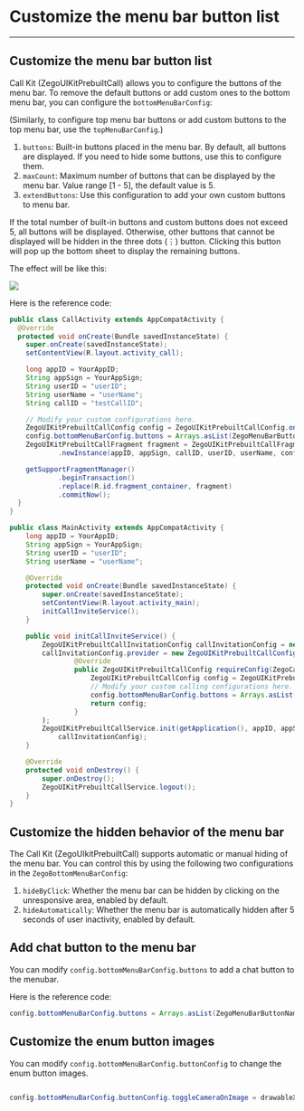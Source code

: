 # Customize the menu bar button list

- - -

## Customize the menu bar button list

Call Kit (ZegoUIKitPrebuiltCall) allows you to configure the buttons of the menu bar. To remove the default buttons or add custom ones to the bottom menu bar, you can configure the `bottomMenuBarConfig`: 

(Similarly, to configure top menu bar buttons or add custom buttons to the top menu bar, use the `topMenuBarConfig`.)

1. `buttons`: Built-in buttons placed in the menu bar. By default, all buttons are displayed. If you need to hide some buttons, use this to configure them.
2. `maxCount`: Maximum number of buttons that can be displayed by the menu bar. Value range [1 - 5], the default value is 5.
3. `extendButtons`: Use this configuration to add your own custom buttons to menu bar.

If the total number of built-in buttons and custom buttons does not exceed 5, all buttons will be displayed.
Otherwise, other buttons that cannot be displayed will be hidden in the three dots (⋮) button. Clicking this button will pop up the bottom sheet to display the remaining buttons. 

The effect will be like this:

<Frame width="200" height="auto" caption="">
  <img src="https://storage.zego.im/sdk-doc/Pics/ZegoUIKit/Flutter/menuBarLimit.gif" />
</Frame>

Here is the reference code:

<CodeGroup>

```java title="Basic call"
public class CallActivity extends AppCompatActivity {
  @Override
  protected void onCreate(Bundle savedInstanceState) {
    super.onCreate(savedInstanceState);
    setContentView(R.layout.activity_call);

    long appID = YourAppID;
    String appSign = YourAppSign;
    String userID = "userID";
    String userName = "userName";
    String callID = "testCallID";

    // Modify your custom configurations here.
    ZegoUIKitPrebuiltCallConfig config = ZegoUIKitPrebuiltCallConfig.oneOnOneVideoCall();
    config.bottomMenuBarConfig.buttons = Arrays.asList(ZegoMenuBarButtonName.TOGGLE_CAMERA_BUTTON,ZegoMenuBarButtonName.SWITCH_CAMERA_BUTTON, ZegoMenuBarButtonName.HANG_UP_BUTTON,ZegoMenuBarButtonName.TOGGLE_MICROPHONE_BUTTON, ZegoMenuBarButtonName.SWITCH_AUDIO_OUTPUT_BUTTON);
    ZegoUIKitPrebuiltCallFragment fragment = ZegoUIKitPrebuiltCallFragment
            .newInstance(appID, appSign, callID, userID, userName, config);

    getSupportFragmentManager()
            .beginTransaction()
            .replace(R.id.fragment_container, fragment)
            .commitNow();
  }
}
```

```java title="With call invitation"
public class MainActivity extends AppCompatActivity {
    long appID = YourAppID;
    String appSign = YourAppSign;
    String userID = "userID";
    String userName = "userName";

    @Override
    protected void onCreate(Bundle savedInstanceState) {
        super.onCreate(savedInstanceState);
        setContentView(R.layout.activity_main);
        initCallInviteService();
    }

    public void initCallInviteService() {
        ZegoUIKitPrebuiltCallInvitationConfig callInvitationConfig = new ZegoUIKitPrebuiltCallInvitationConfig(),
        callInvitationConfig.provider = new ZegoUIKitPrebuiltCallConfigProvider() {
                @Override
                public ZegoUIKitPrebuiltCallConfig requireConfig(ZegoCallInvitationData invitationData) {
                    ZegoUIKitPrebuiltCallConfig config = ZegoUIKitPrebuiltCallConfig.oneOnOneVideoCall();
                    // Modify your custom calling configurations here.
                    config.bottomMenuBarConfig.buttons = Arrays.asList(ZegoMenuBarButtonName.TOGGLE_CAMERA_BUTTON,ZegoMenuBarButtonName.SWITCH_CAMERA_BUTTON, ZegoMenuBarButtonName.HANG_UP_BUTTON,ZegoMenuBarButtonName.TOGGLE_MICROPHONE_BUTTON, ZegoMenuBarButtonName.SWITCH_AUDIO_OUTPUT_BUTTON);
                    return config;
                }
        );
        ZegoUIKitPrebuiltCallService.init(getApplication(), appID, appSign, userID, userName,
            callInvitationConfig);
    }

    @Override
    protected void onDestroy() {
        super.onDestroy();
        ZegoUIKitPrebuiltCallService.logout();
    }
}
```
</CodeGroup>


## Customize the hidden behavior of the menu bar

The Call Kit (ZegoUIkitPrebuiltCall) supports automatic or manual hiding of the menu bar. You can control this by using the following two configurations in the `ZegoBottomMenuBarConfig`:

1. `hideByClick`: Whether the menu bar can be hidden by clicking on the unresponsive area, enabled by default.
2. `hideAutomatically`: Whether the menu bar is automatically hidden after 5 seconds of user inactivity, enabled by default.


## Add chat button to the menu bar

You can modify `config.bottomMenuBarConfig.buttons` to add a chat button to the menubar.

Here is the reference code:

```java
config.bottomMenuBarConfig.buttons = Arrays.asList(ZegoMenuBarButtonName.CHAT_BUTTON, ZegoMenuBarButtonName.TOGGLE_CAMERA_BUTTON,ZegoMenuBarButtonName.SWITCH_CAMERA_BUTTON, ZegoMenuBarButtonName.HANG_UP_BUTTON,ZegoMenuBarButtonName.TOGGLE_MICROPHONE_BUTTON, ZegoMenuBarButtonName.SWITCH_AUDIO_OUTPUT_BUTTON);

```

## Customize the enum button images

You can modify `config.bottomMenuBarConfig.buttonConfig` to change the enum button images.

```java

config.bottomMenuBarConfig.buttonConfig.toggleCameraOnImage = drawableXXX;

```
